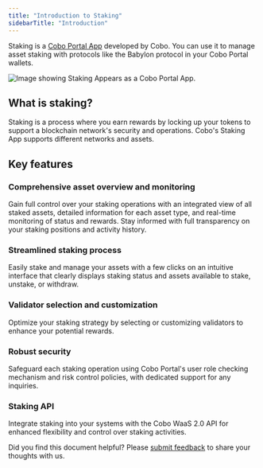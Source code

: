 ```yaml
---
title: "Introduction to Staking"
sidebarTitle: "Introduction"
---
```

Staking is a [Cobo Portal App](/en/portal/portal-apps/introduction) developed by Cobo. You can use it to manage asset staking with protocols like the Babylon protocol in your Cobo Portal wallets.

<img src="/en/images/portal-apps/staking/staking-in-app-store.png" className="screenshot_modal" alt="Image showing Staking Appears as a Cobo Portal App."/>

## What is staking?

Staking is a process where you earn rewards by locking up your tokens to support a blockchain network's security and operations. Cobo's Staking App supports different networks and assets.

## Key features

### Comprehensive asset overview and monitoring

Gain full control over your staking operations with an integrated view of all staked assets, detailed information for each asset type, and real-time monitoring of status and rewards. Stay informed with full transparency on your staking positions and activity history.

### Streamlined staking process

Easily stake and manage your assets with a few clicks on an intuitive interface that clearly displays staking status and assets available to stake, unstake, or withdraw. 

### Validator selection and customization
Optimize your staking strategy by selecting or customizing validators to enhance your potential rewards.

### Robust security
Safeguard each staking operation using Cobo Portal's user role checking mechanism and risk control policies, with dedicated support for any inquiries.

### Staking API
Integrate staking into your systems with the Cobo WaaS 2.0 API for enhanced flexibility and control over staking activities.

<Tip>Did you find this document helpful? Please [submit feedback](https://forms.zohopublic.com/cobo/form/DocumentFeedbackForm/formperma/QvLOhxJv1_JMsJ-1dleZ8Itb_7rzN-LtgvsDdxosoVI) to share your thoughts with us.</Tip>